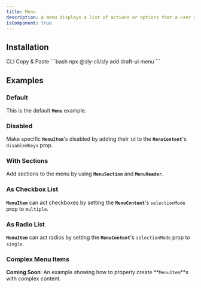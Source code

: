 ```yaml
---
title: Menu
description: A menu displays a list of actions or options that a user can choose.
isComponent: true
---
```


## Installation

<Tabs>
  <TabList aria-label="Preview and Code Tabs">
      <Tab id="cli-install">CLI</Tab>
      <Tab id="manual-install">Copy & Paste</Tab>
  </TabList>
  <TabPanel id="cli-install" className="px-0 [&_pre]:mt-0">
    ```bash
    npx @sly-cli/sly add draft-ui menu
    ```
  </TabPanel>
  <TabPanel id="manual-install" className="px-0">
    <ComponentSource src="../../packages/ui/src/menu.tsx" />
  </TabPanel>
</Tabs>

## Examples

### Default

This is the default **`Menu`** example.

<ComponentExample name="menu" story="default" />

### Disabled

Make specific **`MenuItem`**'s disabled by adding their `id` to the **`MenuContent`**'s `disabledKeys` prop.

<ComponentExample name="menu" story="disabled" />

### With Sections

Add sections to the menu by using **`MenuSection`** and **`MenuHeader`**.

<ComponentExample name="menu" story="with-sections" />

### As Checkbox List

**`MenuItem`** can act checkboxes by setting the **`MenuContent`**'s `selectionMode` prop to `multiple`.

<ComponentExample name="menu" story="as-checkbox" />

### As Radio List

**`MenuItem`** can act radios by setting the **`MenuContent`**'s `selectionMode` prop to `single`.

<ComponentExample name="menu" story="as-radio" />

### Complex Menu Items

**Coming Soon**: An example showing how to properly create **`MenuItem`**s with complex content.
